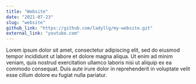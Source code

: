```yaml
---
title: "Website"
date: "2021-07-23"
slug: "website"
github_link: "https://github.com/ladyllg/my-website.git"
external_link: "youtube.com"
---
```


Lorem ipsum dolor sit amet, consectetur adipiscing elit, sed do eiusmod tempor incididunt ut labore et dolore magna aliqua. Ut enim ad minim veniam, quis nostrud exercitation ullamco laboris nisi ut aliquip ex ea commodo consequat. Duis aute irure dolor in reprehenderit in voluptate velit esse cillum dolore eu fugiat nulla pariatur.        